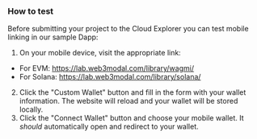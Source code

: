 ### How to test

Before submitting your project to the Cloud Explorer you can test mobile linking in our sample Dapp:

1. On your mobile device, visit the appropriate link:
- For EVM: https://lab.web3modal.com/library/wagmi/
- For Solana: https://lab.web3modal.com/library/solana/

2. Click the "Custom Wallet" button and fill in the form with your wallet information. The website will reload and your wallet will be stored locally.
3. Click the "Connect Wallet" button and choose your mobile wallet. It _should_ automatically open and redirect to your wallet.

